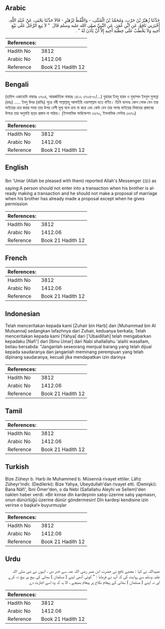 ## Arabic


<div dir="rtl" lang="ar" style={{fontSize:'larger',backgroundColor:'#f8f9fa',padding:20}}>
حَدَّثَنَا زُهَيْرُ بْنُ حَرْبٍ، وَمُحَمَّدُ بْنُ الْمُثَنَّى، - وَاللَّفْظُ لِزُهَيْرٍ - قَالاَ حَدَّثَنَا يَحْيَى، عَنْ عُبَيْدِ اللَّهِ، أَخْبَرَنِي نَافِعٌ، عَنِ ابْنِ عُمَرَ، عَنِ النَّبِيِّ صلى الله عليه وسلم قَالَ ‏ "‏ لاَ يَبِعِ الرَّجُلُ عَلَى بَيْعِ أَخِيهِ وَلاَ يَخْطُبْ عَلَى خِطْبَةِ أَخِيهِ إِلاَّ أَنْ يَأْذَنَ لَهُ ‏"‏ ‏.‏
</div>
<div style={{backgroundColor:'#f8f9fa',padding:20, marginBottom: 10}}><table> <thead> <tr> <th>References:</th> <th></th> </tr> </thead> <tbody><tr><td>Hadith No</td><td>3812</td></tr><tr><td>Arabic No</td><td>1412.06</td></tr><tr><td>Reference</td><td>Book 21 Hadith 12</td></tr></tbody></table></div>

## Bengali


<div dir="ltr" lang="bn" style={{fontSize:'larger',backgroundColor:'#f8f9fa',padding:20}}>
(হাদিস একাডেমি নাম্বারঃ ৩৭০৪, আন্তর্জাতিক নাম্বারঃ ১৪১২ ৩৭০৪-৮/...) যুহায়র ইবনু হারব ও মুহাম্মদ ইবনুল মুসান্না (রহঃ) ..... ইবনু উমর (রাযিঃ) সূত্রে নবী সাল্লাল্লাহু আলাইহি ওয়াসাল্লাম হতে বর্ণিত। তিনি বলেনঃ কোন লোক যেন তার ভাইয়ের ক্রয় করার সময় তার উপর বেশী মূল্য বলে ক্রয় না করে এবং কেউ যেন তার অপর ভাইয়ের বিবাহের প্রস্তাবের উপরে তার অনুমতি ছাড়া প্রস্তাব না পাঠায়। (ইসলামিক ফাউন্ডেশন ৩৬৭০, ইসলামিক সেন্টার ৩৬৭০)
</div>
<div style={{backgroundColor:'#f8f9fa',padding:20, marginBottom: 10}}><table> <thead> <tr> <th>References:</th> <th></th> </tr> </thead> <tbody><tr><td>Hadith No</td><td>3812</td></tr><tr><td>Arabic No</td><td>1412.06</td></tr><tr><td>Reference</td><td>Book 21 Hadith 12</td></tr></tbody></table></div>

## English


<div dir="ltr" lang="en" style={{fontSize:'larger',backgroundColor:'#f8f9fa',padding:20}}>
Ibn 'Umar (Allah be pleased with them) reported Allah's Messenger (ﷺ) as saying:A person should not enter into a transaction when his brother is already making a transaction and he should not make a proposal of marriage when his brother has already made a proposal except when he gives permission
</div>
<div style={{backgroundColor:'#f8f9fa',padding:20, marginBottom: 10}}><table> <thead> <tr> <th>References:</th> <th></th> </tr> </thead> <tbody><tr><td>Hadith No</td><td>3812</td></tr><tr><td>Arabic No</td><td>1412.06</td></tr><tr><td>Reference</td><td>Book 21 Hadith 12</td></tr></tbody></table></div>

## French


<div dir="ltr" lang="fr" style={{fontSize:'larger',backgroundColor:'#f8f9fa',padding:20}}>

</div>
<div style={{backgroundColor:'#f8f9fa',padding:20, marginBottom: 10}}><table> <thead> <tr> <th>References:</th> <th></th> </tr> </thead> <tbody><tr><td>Hadith No</td><td>3812</td></tr><tr><td>Arabic No</td><td>1412.06</td></tr><tr><td>Reference</td><td>Book 21 Hadith 12</td></tr></tbody></table></div>

## Indonesian


<div dir="ltr" lang="id" style={{fontSize:'larger',backgroundColor:'#f8f9fa',padding:20}}>
Telah menceritakan kepada kami [Zuhair bin Harb] dan [Muhammad bin Al Mutsanna] sedangkan lafazhnya dari Zuhair, keduanya berkata; Telah menceritakan kepada kami [Yahya] dari ['Ubaidillah] telah mengabarkan kepadaku [Nafi'] dari [Ibnu Umar] dari Nabi shallallahu 'alaihi wasallam, beliau bersabda: "Janganlah seseorang menjual barang yang telah dijual kepada saudaranya dan janganlah meminang perempuan yang telah dipinang saudaranya, kecuali jika mendapatkan izin darinya
</div>
<div style={{backgroundColor:'#f8f9fa',padding:20, marginBottom: 10}}><table> <thead> <tr> <th>References:</th> <th></th> </tr> </thead> <tbody><tr><td>Hadith No</td><td>3812</td></tr><tr><td>Arabic No</td><td>1412.06</td></tr><tr><td>Reference</td><td>Book 21 Hadith 12</td></tr></tbody></table></div>

## Tamil


<div dir="ltr" lang="ta" style={{fontSize:'larger',backgroundColor:'#f8f9fa',padding:20}}>

</div>
<div style={{backgroundColor:'#f8f9fa',padding:20, marginBottom: 10}}><table> <thead> <tr> <th>References:</th> <th></th> </tr> </thead> <tbody><tr><td>Hadith No</td><td>3812</td></tr><tr><td>Arabic No</td><td>1412.06</td></tr><tr><td>Reference</td><td>Book 21 Hadith 12</td></tr></tbody></table></div>

## Turkish


<div dir="ltr" lang="tr" style={{fontSize:'larger',backgroundColor:'#f8f9fa',padding:20}}>
Bize Züheyr b. Harb ile Muhammed b. Müsennâ rivayet ettiler. Lâfız Züheyr'indir. (Dedilerki): Bize Yahya, Ubeydullah'dan rivayet etti. (Demişki): Bana Nâfi', İbni Ömer'den, o da Nebi (Sallallahu Aleyhi ve Sellem)'den naklen haber verdi: «Bir kimse dîn kardeşinin satışı üzerine satış yapmasın, onun dünürlüğü üzerine dünür göndermesin! Dîn kardeşi kendisine izin verirse o başka!» buyurmuşlar
</div>
<div style={{backgroundColor:'#f8f9fa',padding:20, marginBottom: 10}}><table> <thead> <tr> <th>References:</th> <th></th> </tr> </thead> <tbody><tr><td>Hadith No</td><td>3812</td></tr><tr><td>Arabic No</td><td>1412.06</td></tr><tr><td>Reference</td><td>Book 21 Hadith 12</td></tr></tbody></table></div>

## Urdu


<div dir="rtl" lang="ur" style={{fontSize:'larger',backgroundColor:'#f8f9fa',padding:20}}>
عبیداللہ نے کہا : مجھے نافع نے حضرت ابن عمر رضی اللہ عنہ سے خبر دی ، انہوں نے نبی صلی اللہ علیہ وسلم سے روایت کی کہ آپ نے فرمایا : " کوئی آدمی اپنے ( مسلمان ) بھائی کی بیع پر بیع نہ کرے اور نہ اپنے ( مسلمان ) بھائی کے پیغامِ نکاح پر پیغام بھیجے ، الا یہ کہ وہ اسے اجازت دے
</div>
<div style={{backgroundColor:'#f8f9fa',padding:20, marginBottom: 10}}><table> <thead> <tr> <th>References:</th> <th></th> </tr> </thead> <tbody><tr><td>Hadith No</td><td>3812</td></tr><tr><td>Arabic No</td><td>1412.06</td></tr><tr><td>Reference</td><td>Book 21 Hadith 12</td></tr></tbody></table></div>